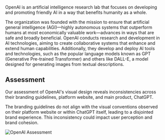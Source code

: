 
<Meta name="OpenAI" title="OpenAI" />

OpenAI is an artificial intelligence research lab that focuses on developing and promoting friendly AI in a way that benefits humanity as a whole. 

The organization was founded with the mission to ensure that artificial general intelligence (AGI)—highly autonomous systems that outperform humans at most economically valuable work—advances in ways that are safe and broadly beneficial. OpenAI conducts research and development in AI technologies, aiming to create collaborative systems that enhance and extend human capabilities. Additionally, they develop and deploy AI tools and technologies, such as the popular language models known as GPT (Generative Pre-trained Transformer) and others like DALL-E, a model designed for generating images from textual descriptions.

## Assessment

Our assessment of OpenAI's visual design reveals inconsistencies across their branding guidelines, platform website, and main product, ChatGPT. 

The branding guidelines do not align with the visual conventions observed on their platform website or within ChatGPT itself, leading to a disjointed brand experience. This inconsistency could impact user perception and brand cohesion.

![OpenAI Assessment](../public/images/bg-6.png)